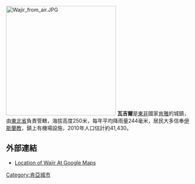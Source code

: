 {{Infobox settlement
|official_name          =瓦吉爾
|other_name             =
|native_name            = 
|nickname               = 
|settlement_type        =
|motto                  =
|image_skyline          = 
|imagesize              = 
|image_caption          = 
|image_flag             = 
|flag_size              =
|image_seal             = 
|seal_size              =
|image_shield           = 
|shield_size            =
|image_blank_emblem     =
|blank_emblem_type      =
|blank_emblem_size      =
|image_map              = 
|mapsize                = 
|map_caption            = 
|image_map1             = 
|mapsize1               = 
|map_caption1           = 
|image_dot_map          =
|dot_mapsize            =
|dot_map_caption        =
|dot_x =  |dot_y =
|pushpin_map            =Kenya<!-- the name of a location map as per http://en.wikipedia.org/wiki/Template:Location_map -->
|pushpin_label_position =bottom
|pushpin_map_caption    =
<!-- Location ------------------>
|coordinates_region     =KE
|subdivision_type       =國家
|subdivision_name       ={{flag|Kenya}}
|subdivision_type1      =省
|subdivision_name1      =[[東北省_(肯雅)|東北省]]
|subdivision_type2      =
|subdivision_name2      =
|subdivision_type3      = 
|subdivision_name3      = 
|subdivision_type4      = 
|subdivision_name4      =
<!-- Politics ----------------->
|government_footnotes   =
|government_type        = 
|leader_title           = 
|leader_name            =
|leader_title1          =  <!-- for places with, say, both a mayor and a city manager -->
|leader_name1           =
|leader_title2          =
|leader_name2           =
|leader_title3          =
|leader_name3           =
|leader_title4          =
|leader_name4           =
|established_title      =  <!-- Settled -->
|established_date       = 
|established_title2     =  <!-- Incorporated (town) -->
|established_date2      = 
|established_title3     =  <!-- Incorporated (city) -->
|established_date3      =
<!-- Area    --------------------->
|area_magnitude         = 
|unit_pref                =Imperial <!--Enter: Imperial, if Imperial (metric) is desired-->
|area_footnotes           =
|area_total_km2           = <!-- ALL fields dealing with a measurements are subject to automatic unit conversion-->
|area_land_km2            = <!--See table @ Template:Infobox Settlement for details on automatic unit conversion-->
|area_water_km2           =
|area_total_sq_mi         =
|area_land_sq_mi          =
|area_water_sq_mi         =
|area_water_percent       =
|area_urban_km2           =
|area_urban_sq_mi         =
|area_metro_km2           =
|area_metro_sq_mi         =
|area_blank1_title        =
|area_blank1_km2          =
|area_blank1_sq_mi        =
<!-- Population   ----------------------->
|population_as_of               =1999年
|population_footnotes           =
|population_note                =
|population_total               =32200
|population_density_km2         =
|population_density_sq_mi       =
|populatiopn_metro               =
|population_density_metro_km2   =
|population_density_metro_sq_mi =
|population_urban               =
|population_density_urban_km2   =
|population_density_urban_sq_mi =
|population_blank1_title        =Ethnicities
|population_blank1              =
|population_blank2_title        =Religions
|population_blank2              =
|population_density_blank1_km2 =   
|population_density_blank1_sq_mi =
<!-- General information  --------------->
|timezone               = 
|utc_offset             = 
|timezone_DST           = 
|utc_offset_DST         = 
|latd=01|latm=45|lats=00|latNS=N
|longd=40|longm=03|longs=00|longEW=E
|elevation_footnotes    =  <!--for references: use <ref> </ref> tags-->
|elevation_m            = 1200
|elevation_ft           =
<!-- Area/postal codes & others-->
|postal_code_type       =  <!-- enter ZIP code, Postcode, Post code, Postal code... -->
|postal_code            =70200
|area_code              =46
|blank_name             =
|blank_info             =
|blank1_name            =
|blank1_info            =
|website                = 
|footnotes              = 
}} 
[[File:Wajir_from_air.JPG|300px]]
'''瓦吉爾'''是[[東非|東非]]國家[[肯雅|肯雅]]的城鎮，由[[東北省_(肯雅)|東北省]]負責管轄，海拔高度250米，每年平均降雨量244毫米，居民大多信奉[[伊斯蘭教|伊斯蘭教]]，鎮上有機場設施，2010年人口估計約41,430。

==外部連結==
*[http://maps.google.com/maps?q=1.7500N,+40.0500E&hl=en&ll=1.758995,40.057011&spn=0.032943,0.093555&sll=1.761912,40.010405&sspn=0.032943,0.093555&z=14&iwloc=near Location of Wajir At Google Maps]
{{coord|1|45|N|40|3|E|display=title}}

[[Category:肯亞城市|Category:肯亞城市]]